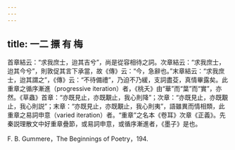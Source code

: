 ```yaml
---
---
---
```

title: 一二 摽 有 梅
---




首章結云：“求我庶士，迨其吉兮”，尚是從容相待之詞。次章結云：“求我庶士，迨其今兮”，則敦促其言下承當，故《傳》云：“今，急辭也。”末章結云：“求我庶士，迨其謂之”，《傳》云：“不待備禮”，乃迫不乃緩，支詞盡芟，真情畢露矣。此重章之循序漸進（progressive iteration）者，《桃夭》由“華”而“葉”而“實”，亦然。《草蟲》首章：“亦既見止，亦既覯止，我心則降”；次章：“亦既見止，亦既覯止，我心則説”；末章：“亦既見止，亦既覯止，我心則夷”，語雖異而情相類，此重章之易詞申意（varied iteration）者。“重章”之名本《卷耳》次章《正義》。先秦説理散文中好重章疊節，或易詞申意，或循序漸進者，《墨子》是也。

F. B. Gummere，The Beginnings of Poetry，194.
